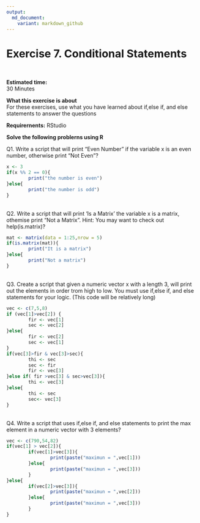 ---
output:
  md_document:
    variant: markdown_github
---

# Exercise 7. Conditional Statements

<br>  

<b>Estimated time: </b>  
30 Minutes 

<b>What this exercise is about</b>  
For these exercises, use what you have learned about if,else if, and else statements to answer the questions

<b>
Requirernents:</b> RStudio 
  
<b>Solve the following problerns using R
</b>

Q1. Write a script that will print "Even Number" if the variable x is an even number, otherwise print "Not Even"?
```{r}
x <- 3
if(x %% 2 == 0){
        print("the number is even")
}else{
        print("the number is odd")
}
```
<br>
Q2. Write a script that will print 'Is a Matrix' the variable x is a matrix, othemise print "Not a Matrix". Hint: You may want to check out help(is.matrix)?
```{r}
mat <- matrix(data = 1:25,nrow = 5)
if(is.matrix(mat)){
        print("It is a matrix")
}else{
        print("Not a matrix")
}
```
<br>
Q3. Create a script that given a numeric vector x with a length 3, will print out the elements in order trom high to low. You must use if,else if, and else statements for your logic. (This code will be relatively long) 
```{r}
vec <- c(7,5,8)
if (vec[1]>vec[2]) {
        fir <- vec[1]
        sec <- vec[2]
}else{
        fir <- vec[2]
        sec <- vec[1]
}
if(vec[3]>fir & vec[3]>sec){
        thi <- sec
        sec <- fir
        fir <- vec[3]
}else if( fir >vec[3] & sec>vec[3]){
        thi <- vec[3]
}else{
        thi <- sec
        sec<- vec[3]
}
```
<br>
Q4. Write a script that uses if,else if, and else statements to print the max element in a numeric vector with 3 elements?
```{r}
vec <- c(790,54,82)
if(vec[1] > vec[2]){
        if(vec[1]>vec[3]){
                print(paste("maximun = ",vec[1]))
        }else{
                print(paste("maximun = ",vec[3]))
        }
}else{
        if(vec[2]>vec[3]){
                print(paste("maximun = ",vec[2]))
        }else{
                print(paste("maximun = ",vec[3]))
        }
}
```
<br>
